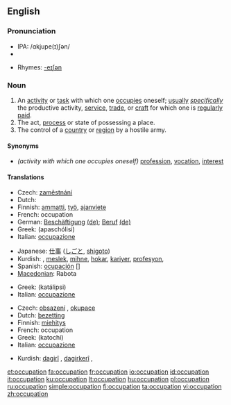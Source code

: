 ==English==

===Pronunciation===
* IPA: /ɑkjupe(ɪ)ʃən/
* {{audio|en-us-occupation.ogg|Audio (US)}}

* Rhymes: [[Rhymes:English:-eɪʃǝn|-eɪʃǝn]]

===Noun===
{{en-noun}}

# An [[activity]] or [[task]] with which one [[occupies]] oneself; [[usually]] ''[[specifically]]'' the productive activity, [[service]], [[trade]], or [[craft]] for which one is [[regularly]] [[paid]].
# The act, [[process]] or state of possessing a place.
# The control of a [[country]] or [[region]] by a hostile army.

====Synonyms====
* ''(activity with which one occupies oneself)'' [[profession]], [[vocation]], [[interest]]

====Translations====
{{trans-top|activity or task with which one occupies oneself}}
* Czech: [[zaměstnání]] {{n}}
* Dutch: {{t+|nl|bezigheid|f}}
* Finnish: [[ammatti]], [[työ]], [[ajanviete]]
* French: occupation {{f}}
* German: [[Beschäftigung]] {{f}} [[:de:Beschäftigung|(de)]]; [[Beruf]] {{m}} [[:de:Beruf|(de)]]
* Greek: {{t|el|απασχόληση|f|}} (apaschólisi)
* Italian: [[occupazione]] {{f}}
{{trans-mid}}
* Japanese: [[仕事]] ([[しごと]], [[shigoto]])
* Kurdish: {{t|ku|pîşe}}, [[meslek]], [[mihne]], [[hokar]], [[kariyer]], [[profesyon]], {{KUchar|[[پیشه‌]]}}
* Spanish: [[ocupación]] {{m}} []
* [[Macedonian]]: Rabota
{{trans-bottom}}

{{trans-top|act, process or state of possessing a place}}
* Greek: {{t|el|κατάληψη|f|}} (katálipsi)
* Italian: [[occupazione]] {{f}}
{{trans-mid}}
{{trans-bottom}}

{{trans-top|situation where a country or region is occupied}}
* Czech: [[obsazení]] {{n}}, [[okupace]] {{f}}
* Dutch: [[bezetting]]
* Finnish: [[miehitys]]
* French: occupation  {{f}}
* Greek: {{t|el|κατοχή|f|}} (katochí)
* Italian: [[occupazione]] {{f}}
{{trans-mid}}
* Kurdish: [[dagirî]] {{f}}, [[dagirkerî]] {{f}}, {{KUchar|[[داگیری]]}}
{{trans-bottom}}

[[et:occupation]]
[[fa:occupation]]
[[fr:occupation]]
[[io:occupation]]
[[id:occupation]]
[[it:occupation]]
[[ku:occupation]]
[[lt:occupation]]
[[hu:occupation]]
[[pl:occupation]]
[[ru:occupation]]
[[simple:occupation]]
[[fi:occupation]]
[[ta:occupation]]
[[vi:occupation]]
[[zh:occupation]]